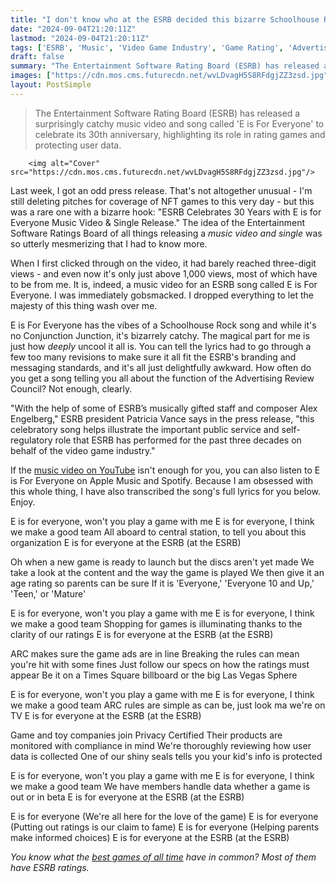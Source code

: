 ```yaml
---
title: "I don't know who at the ESRB decided this bizarre Schoolhouse Rock-style anthem was a good idea, but bless 'em because it's absurdly catchy"
date: "2024-09-04T21:20:11Z"
lastmod: "2024-09-04T21:20:11Z"
tags: ['ESRB', 'Music', 'Video Game Industry', 'Game Rating', 'Advertising Review Council', 'Privacy Certified']
draft: false
summary: "The Entertainment Software Rating Board (ESRB) has released a surprisingly catchy music video and song called 'E is For Everyone' to celebrate its 30th anniversary, highlighting its role in rating games and protecting user data."
images: ["https://cdn.mos.cms.futurecdn.net/wvLDvagH5S8RFdgjZZ3zsd.jpg"]
layout: PostSimple
---
```

> The Entertainment Software Rating Board (ESRB) has released a surprisingly catchy music video and song called 'E is For Everyone' to celebrate its 30th anniversary, highlighting its role in rating games and protecting user data.


        <img alt="Cover" src="https://cdn.mos.cms.futurecdn.net/wvLDvagH5S8RFdgjZZ3zsd.jpg"/>
        
Last week, I got an odd press release. That's not altogether unusual - I'm still deleting pitches for coverage of NFT games to this very day - but this was a rare one with a bizarre hook: "ESRB Celebrates 30 Years with E is for Everyone Music Video & Single Release." The idea of the Entertainment Software Ratings Board of all things releasing a *music video and single* was so utterly mesmerizing that I had to know more.

When I first clicked through on the video, it had barely reached three-digit views - and even now it's only just above 1,000 views, most of which have to be from me. It is, indeed, a music video for an ESRB song called E is For Everyone. I was immediately gobsmacked. I dropped everything to let the majesty of this thing wash over me.

E is For Everyone has the vibes of a Schoolhouse Rock song and while it's no Conjunction Junction, it's bizarrely catchy. The magical part for me is just how *deeply* uncool it all is. You can tell the lyrics had to go through a few too many revisions to make sure it all fit the ESRB's branding and messaging standards, and it's all just delightfully awkward. How often do you get a song telling you all about the function of the Advertising Review Council? Not enough, clearly. 

"With the help of some of ESRB’s musically gifted staff and composer Alex Engelberg," ESRB president Patricia Vance says in the press release, "this celebratory song helps illustrate the important public service and self-regulatory role that ESRB has performed for the past three decades on behalf of the video game industry."

If the [music video on YouTube](https://www.youtube.com/watch?v=wGIj5eXRxC4) isn't enough for you, you can also listen to E is For Everyone on Apple Music and Spotify. Because I am obsessed with this whole thing, I have also transcribed the song's full lyrics for you below. Enjoy.

E is for everyone, won't you play a game with me
E is for everyone, I think we make a good team
All aboard to central station, to tell you about this organization
E is for everyone at the ESRB (at the ESRB)

Oh when a new game is ready to launch but the discs aren't yet made
We take a look at the content and the way the game is played
We then give it an age rating so parents can be sure
If it is 'Everyone,' 'Everyone 10 and Up,' 'Teen,' or 'Mature'

E is for everyone, won't you play a game with me
E is for everyone, I think we make a good team
Shopping for games is illuminating thanks to the clarity of our ratings
E is for everyone at the ESRB (at the ESRB)

ARC makes sure the game ads are in line
Breaking the rules can mean you're hit with some fines
Just follow our specs on how the ratings must appear
Be it on a Times Square billboard or the big Las Vegas Sphere

E is for everyone, won't you play a game with me
E is for everyone, I think we make a good team
ARC rules are simple as can be, just look ma we're on TV
E is for everyone at the ESRB (at the ESRB)

Game and toy companies join Privacy Certified
Their products are monitored with compliance in mind
We're thoroughly reviewing how user data is collected
One of our shiny seals tells you your kid's info is protected

E is for everyone, won't you play a game with me
E is for everyone, I think we make a good team
We have members handle data whether a game is out or in beta
E is for everyone at the ESRB (at the ESRB)

E is for everyone (We're all here for the love of the game)
E is for everyone (Putting out ratings is our claim to fame)
E is for everyone (Helping parents make informed choices)
E is for everyone at the ESRB (at the ESRB)

*You know what the *[<em>best games of all time</em>](https://www.gamesradar.com/best-games-of-all-time/)* have in common? Most of them have ESRB ratings.*
        